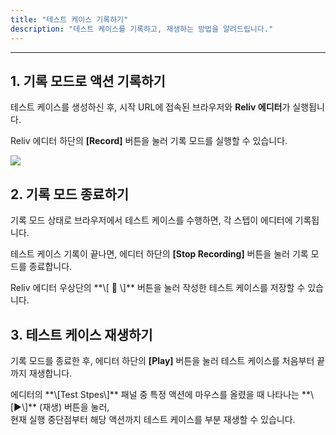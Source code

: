 ```yaml
---
title: "테스트 케이스 기록하기"
description: "테스트 케이스를 기록하고, 재생하는 방법을 알려드립니다."
---
```


---

## 1. 기록 모드로 액션 기록하기

테스트 케이스를 생성하신 후, 시작 URL에 접속된 브라우저와 **Reliv 에디터**가 실행됩니다.

Reliv 에디터 하단의 **\[Record\]** 버튼을 눌러 기록 모드를 실행할 수 있습니다.

<img className="block" src="/assets/write/write/browser-editor.png" />

## 2. 기록 모드 종료하기

기록 모드 상태로 브라우저에서 테스트 케이스를 수행하면, 각 스텝이 에디터에 기록됩니다.

테스트 케이스 기록이 끝나면, 에디터 하단의 **\[Stop Recording\]** 버튼을 눌러 기록 모드를 종료합니다.

<Note>
  Reliv 에디터 우상단의 **\[ 💾 \]** 버튼을 눌러 작성한 테스트 케이스를 저장할
  수 있습니다.
</Note>

## 3. 테스트 케이스 재생하기

기록 모드를 종료한 후, 에디터 하단의 **\[Play\]** 버튼을 눌러 테스트 케이스를 처음부터 끝까지 재생합니다.

<Note>
  에디터의 **\[Test Stpes\]** 패널 중 특정 액션에 마우스를 올렸을 때 나타나는
  **\[▶︎\]** (재생) 버튼을 눌러, <br />
  현재 실행 중단점부터 해당 액션까지 테스트 케이스를 부분 재생할 수 있습니다.
</Note>
